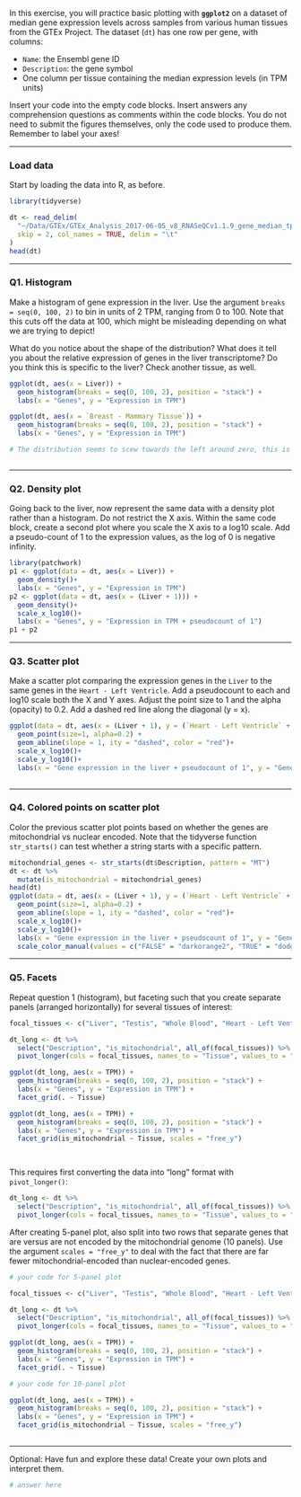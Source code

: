 In this exercise, you will practice basic plotting with **`ggplot2`** on a dataset of median gene expression levels across samples from various human tissues from the GTEx Project. The dataset (`dt`) has one row per gene, with columns:

-   `Name`: the Ensembl gene ID
-   `Description`: the gene symbol
-   One column per tissue containing the median expression levels (in TPM units)

Insert your code into the empty code blocks. Insert answers any comprehension questions as comments within the code blocks. You do not need to submit the figures themselves, only the code used to produce them. Remember to label your axes!

------------------------------------------------------------------------

### Load data

Start by loading the data into R, as before.

```r
library(tidyverse)

dt <- read_delim(
  "~/Data/GTEx/GTEx_Analysis_2017-06-05_v8_RNASeQCv1.1.9_gene_median_tpm.gct.gz",
  skip = 2, col_names = TRUE, delim = "\t"
)
head(dt)
```

------------------------------------------------------------------------

### Q1. Histogram

Make a histogram of gene expression in the liver. Use the argument `breaks = seq(0, 100, 2)` to bin in units of 2 TPM, ranging from 0 to 100. Note that this cuts off the data at 100, which might be misleading depending on what we are trying to depict!

What do you notice about the shape of the distribution? What does it tell you about the relative expression of genes in the liver transcriptome? Do you think this is specific to the liver? Check another tissue, as well.

```r
ggplot(dt, aes(x = Liver)) + 
  geom_histogram(breaks = seq(0, 100, 2), position = "stack") + 
  labs(x = "Genes", y = "Expression in TPM")

ggplot(dt, aes(x = `Breast - Mammary Tissue`)) + 
  geom_histogram(breaks = seq(0, 100, 2), position = "stack") + 
  labs(x = "Genes", y = "Expression in TPM")

# The distribution seems to scew towards the left around zero, this is reflective of the fact that most genes are not or expressed or expressed very low levels in the liver. I do not believe this is specific to the liver since a lot of genes have specialized functions and would not be expressed everywhere. I verified this by looking at the histogram for expression in other tissues and my hypothesis checked out. 



```

------------------------------------------------------------------------

### Q2. Density plot

Going back to the liver, now represent the same data with a density plot rather than a histogram. Do not restrict the X axis. Within the same code block, create a second plot where you scale the X axis to a log10 scale. Add a pseudo-count of 1 to the expression values, as the log of 0 is negative infinity.

```r
library(patchwork)
p1 <- ggplot(data = dt, aes(x = Liver)) + 
  geom_density()+ 
  labs(x = "Genes", y = "Expression in TPM")
p2 <- ggplot(data = dt, aes(x = (Liver + 1))) + 
  geom_density()+ 
  scale_x_log10()+ 
  labs(x = "Genes", y = "Expression in TPM + pseudocount of 1")
p1 + p2
```

------------------------------------------------------------------------

### Q3. Scatter plot

Make a scatter plot comparing the expression genes in the `Liver` to the same genes in the `Heart - Left Ventricle`. Add a pseudocount to each and log10 scale both the X and Y axes. Adjust the point size to 1 and the alpha (opacity) to 0.2. Add a dashed red line along the diagonal (y = x).

```r
ggplot(data = dt, aes(x = (Liver + 1), y = (`Heart - Left Ventricle` + 1))) +
  geom_point(size=1, alpha=0.2) +
  geom_abline(slope = 1, ity = "dashed", color = "red")+
  scale_x_log10()+ 
  scale_y_log10()+
  labs(x = "Gene expression in the liver + pseudocount of 1", y = "Gene expression in the left ventricle + pseudocount of 1")
  
```

------------------------------------------------------------------------

### Q4. Colored points on scatter plot

Color the previous scatter plot points based on whether the genes are mitochondrial vs nuclear encoded. Note that the tidyverse function `str_starts()` can test whether a string starts with a specific pattern.

```r
mitochondrial_genes <- str_starts(dt$Description, pattern = "MT")
dt <- dt %>%
  mutate(is_mitochondrial = mitochondrial_genes)
head(dt)
ggplot(data = dt, aes(x = (Liver + 1), y = (`Heart - Left Ventricle` + 1), colour = is_mitochondrial)) +
  geom_point(size=1, alpha=0.2) +
  geom_abline(slope = 1, ity = "dashed", color = "red")+
  scale_x_log10()+ 
  scale_y_log10()+
  labs(x = "Gene expression in the liver + pseudocount of 1", y = "Gene expression in the left ventricle + pseudocount of 1")+
  scale_color_manual(values = c("FALSE" = "darkorange2", "TRUE" = "dodgerblue3"))


```

------------------------------------------------------------------------

### Q5. Facets

Repeat question 1 (histogram), but faceting such that you create separate panels (arranged horizontally) for several tissues of interest:

```r
focal_tissues <- c("Liver", "Testis", "Whole Blood", "Heart - Left Ventricle", "Brain - Cortex")

dt_long <- dt %>%
  select("Description", "is_mitochondrial", all_of(focal_tissues)) %>%
  pivot_longer(cols = focal_tissues, names_to = "Tissue", values_to = "TPM")

ggplot(dt_long, aes(x = TPM)) + 
  geom_histogram(breaks = seq(0, 100, 2), position = "stack") + 
  labs(x = "Genes", y = "Expression in TPM") + 
  facet_grid(. ~ Tissue) 

ggplot(dt_long, aes(x = TPM)) + 
  geom_histogram(breaks = seq(0, 100, 2), position = "stack") + 
  labs(x = "Genes", y = "Expression in TPM") + 
  facet_grid(is_mitochondrial ~ Tissue, scales = "free_y")
  



```

This requires first converting the data into "long" format with `pivot_longer()`:

```r
dt_long <- dt %>%
  select("Description", "is_mitochondrial", all_of(focal_tissues)) %>%
  pivot_longer(cols = focal_tissues, names_to = "Tissue", values_to = "TPM")
```

After creating 5-panel plot, also split into two rows that separate genes that are versus are not encoded by the mitochondrial genome (10 panels). Use the argument `scales = "free_y"` to deal with the fact that there are far fewer mitochondrial-encoded than nuclear-encoded genes.

```r

# your code for 5-panel plot

focal_tissues <- c("Liver", "Testis", "Whole Blood", "Heart - Left Ventricle", "Brain - Cortex")

dt_long <- dt %>%
  select("Description", "is_mitochondrial", all_of(focal_tissues)) %>%
  pivot_longer(cols = focal_tissues, names_to = "Tissue", values_to = "TPM")

ggplot(dt_long, aes(x = TPM)) + 
  geom_histogram(breaks = seq(0, 100, 2), position = "stack") + 
  labs(x = "Genes", y = "Expression in TPM") + 
  facet_grid(. ~ Tissue) 

# your code for 10-panel plot

ggplot(dt_long, aes(x = TPM)) + 
  geom_histogram(breaks = seq(0, 100, 2), position = "stack") + 
  labs(x = "Genes", y = "Expression in TPM") + 
  facet_grid(is_mitochondrial ~ Tissue, scales = "free_y")
  
```

------------------------------------------------------------------------

Optional: Have fun and explore these data! Create your own plots and interpret them.

```r

# answer here
```
